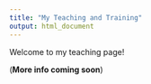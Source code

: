```yaml
---
title: "My Teaching and Training"
output: html_document
---
```


Welcome to my teaching page! 

(**More info coming soon**)
